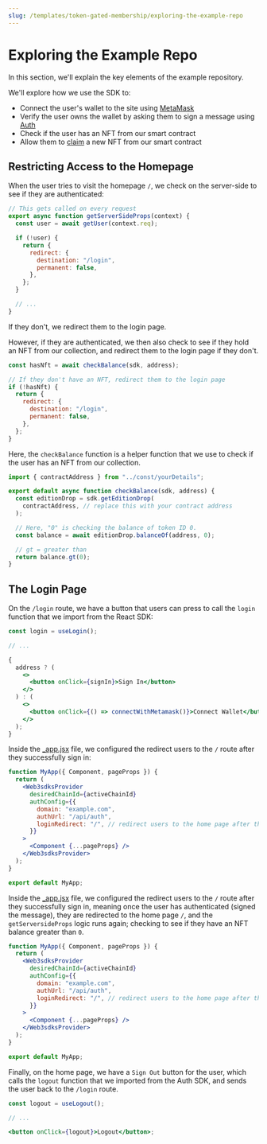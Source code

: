 ```yaml
---
slug: /templates/token-gated-membership/exploring-the-example-repo
---
```


# Exploring the Example Repo

In this section, we'll explain the key elements of the example repository.

We'll explore how we use the SDK to:

- Connect the user's wallet to the site using [MetaMask](/react/react.usemetamask)
- Verify the user owns the wallet by asking them to sign a message using [Auth](/auth)
- Check if the user has an NFT from our smart contract
- Allow them to [claim](/react/react.useclaimnft) a new NFT from our smart contract

## Restricting Access to the Homepage

When the user tries to visit the homepage `/`, we check on the server-side to see if they are authenticated:

```jsx title="index.js"
// This gets called on every request
export async function getServerSideProps(context) {
  const user = await getUser(context.req);

  if (!user) {
    return {
      redirect: {
        destination: "/login",
        permanent: false,
      },
    };
  }

  // ...
}
```

If they don't, we redirect them to the login page.

However, if they are authenticated, we then also check to see if they hold an NFT from our collection, and redirect them
to the login page if they don't.

```jsx title="index.js"
const hasNft = await checkBalance(sdk, address);

// If they don't have an NFT, redirect them to the login page
if (!hasNft) {
  return {
    redirect: {
      destination: "/login",
      permanent: false,
    },
  };
}
```

Here, the `checkBalance` function is a helper function that we use to check if the user has an NFT from our collection.

```jsx title="checkBalance.js"
import { contractAddress } from "../const/yourDetails";

export default async function checkBalance(sdk, address) {
  const editionDrop = sdk.getEditionDrop(
    contractAddress, // replace this with your contract address
  );

  // Here, "0" is checking the balance of token ID 0.
  const balance = await editionDrop.balanceOf(address, 0);

  // gt = greater than
  return balance.gt(0);
}
```

## The Login Page

On the `/login` route, we have a button that users can press to call the `login` function that we import from the React SDK:

```jsx title="login.js"
const login = useLogin();

// ...

{
  address ? (
    <>
      <button onClick={signIn}>Sign In</button>
    </>
  ) : (
    <>
      <button onClick={() => connectWithMetamask()}>Connect Wallet</button>
    </>
  );
}
```

Inside the [\_app.jsx](./page/_app.jsx) file, we configured the redirect users to the `/` route after they successfully sign in:

```jsx
function MyApp({ Component, pageProps }) {
  return (
    <Web3sdksProvider
      desiredChainId={activeChainId}
      authConfig={{
        domain: "example.com",
        authUrl: "/api/auth",
        loginRedirect: "/", // redirect users to the home page after they successfully sign in
      }}
    >
      <Component {...pageProps} />
    </Web3sdksProvider>
  );
}

export default MyApp;
```

Inside the [\_app.jsx](./page/_app.jsx) file, we configured the redirect users to the `/` route after they successfully sign in, meaning
once the user has authenticated (signed the message), they are redirected to the home page `/`,
and the `getServersideProps` logic runs again; checking to see if they have an NFT balance greater than `0`.

```jsx title="index.js"
function MyApp({ Component, pageProps }) {
  return (
    <Web3sdksProvider
      desiredChainId={activeChainId}
      authConfig={{
        domain: "example.com",
        authUrl: "/api/auth",
        loginRedirect: "/", // redirect users to the home page after they successfully sign in
      }}
    >
      <Component {...pageProps} />
    </Web3sdksProvider>
  );
}

export default MyApp;
```

Finally, on the home page, we have a `Sign Out` button for the user, which calls the `logout`
function that we imported from the Auth SDK, and sends the user back to the `/login` route.

```jsx
const logout = useLogout();

// ...

<button onClick={logout}>Logout</button>;
```
